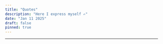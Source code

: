 ```yaml
---
title: "Quotes"
description: "Here I express myself ✍️"
date: "Jan 11 2025"
draft: false
pinned: true
---
```


<Quote 
  quote="God provides the wind, but man must raise the sails"
/>

<Quote 
  quote="Unlike the stomach, the brain doesn't alert you when it's empty"
  author="Arabic proverb"
/>

<Quote 
  quote="Dreams are useless if they stay on the pillow"
/>

<Quote
  quote="Whoever is trying to bring you down is already below you."
  author="Ziad K. Abdelnour"
/>

<Quote
  quote="Just that you do the right thing. The rest doesn't matter."
  author="Marcus Aurelius"
/>

<Quote 
  quote="Don't blame a clown for acting like a clown. Ask yourself why you keep going to the circus."
/>

---